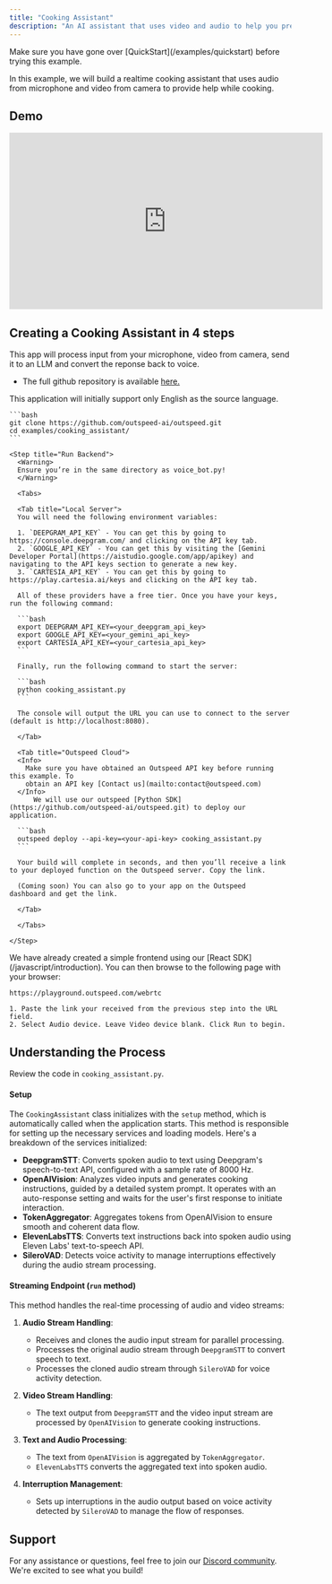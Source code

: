```yaml
---
title: "Cooking Assistant"
description: "An AI assistant that uses video and audio to help you prepare meals."
---
```


<Info>
  Make sure you have gone over [QuickStart](/examples/quickstart) before trying
  this example.
</Info>

In this example, we will build a realtime cooking assistant that uses audio from microphone and video from camera to provide help while cooking.

## Demo

<iframe
  width="560"
  height="315"
  src="https://www.youtube.com/embed/p9hwllyGhrw?si=SMHsPpFGU3c99X38"
  title="YouTube video player"
  frameborder="0"
  allow="accelerometer; autoplay; clipboard-write; encrypted-media; gyroscope; picture-in-picture; web-share"
  referrerpolicy="strict-origin-when-cross-origin"
  allowfullscreen
></iframe>

## **Creating a Cooking Assistant in 4 steps**

This app will process input from your microphone, video from camera, send it to an LLM and convert the reponse back to voice.

- The full github repository is available [here.](https://github.com/outspeed-ai/outspeed.git)

<Info>
  This application will initially support only English as the source language.
</Info>

<Steps>
  <Step title="Start by cloning the repository">

    ```bash
    git clone https://github.com/outspeed-ai/outspeed.git
    cd examples/cooking_assistant/
    ```

  </Step>

  
  <Step title="Install Dependencies">
    <InstallOutspeedSnippet />
  </Step>

    <Step title="Run Backend">
      <Warning>
      Ensure you’re in the same directory as voice_bot.py!
      </Warning>

      <Tabs>

      <Tab title="Local Server">
      You will need the following environment variables:

      1. `DEEPGRAM_API_KEY` - You can get this by going to https://console.deepgram.com/ and clicking on the API key tab.
      2. `GOOGLE_API_KEY` - You can get this by visiting the [Gemini Developer Portal](https://aistudio.google.com/app/apikey) and navigating to the API keys section to generate a new key.
      3. `CARTESIA_API_KEY` - You can get this by going to https://play.cartesia.ai/keys and clicking on the API key tab.

      All of these providers have a free tier. Once you have your keys, run the following command:

      ```bash
      export DEEPGRAM_API_KEY=<your_deepgram_api_key>
      export GOOGLE_API_KEY=<your_gemini_api_key>
      export CARTESIA_API_KEY=<your_cartesia_api_key>
      ```

      Finally, run the following command to start the server:

      ```bash
      python cooking_assistant.py
      ```

      The console will output the URL you can use to connect to the server (default is http://localhost:8080).

      </Tab>

      <Tab title="Outspeed Cloud">
      <Info>
        Make sure you have obtained an Outspeed API key before running this example. To
        obtain an API key [Contact us](mailto:contact@outspeed.com)
      </Info>
          We will use our outspeed [Python SDK](https://github.com/outspeed-ai/outspeed.git) to deploy our application.

      ```bash
      outspeed deploy --api-key=<your-api-key> cooking_assistant.py
      ```

      Your build will complete in seconds, and then you’ll receive a link to your deployed function on the Outspeed server. Copy the link.

      (Coming soon) You can also go to your app on the Outspeed dashboard and get the link.

      </Tab>

      </Tabs>

    </Step>

  <Step title="Run Demo">
    We have already created a simple frontend using our [React SDK](/javascript/introduction).
    You can then browse to the following page with your browser:

    https://playground.outspeed.com/webrtc

    1. Paste the link your received from the previous step into the URL field.
    2. Select Audio device. Leave Video device blank. Click Run to begin.

  </Step>

</Steps>

## **Understanding the Process**

Review the code in `cooking_assistant.py`.

#### **Setup**

The `CookingAssistant` class initializes with the `setup` method, which is automatically called when the application starts. This method is responsible for setting up the necessary services and loading models. Here's a breakdown of the services initialized:

- **DeepgramSTT**: Converts spoken audio to text using Deepgram's speech-to-text API, configured with a sample rate of 8000 Hz.
- **OpenAIVision**: Analyzes video inputs and generates cooking instructions, guided by a detailed system prompt. It operates with an auto-response setting and waits for the user's first response to initiate interaction.
- **TokenAggregator**: Aggregates tokens from OpenAIVision to ensure smooth and coherent data flow.
- **ElevenLabsTTS**: Converts text instructions back into spoken audio using Eleven Labs' text-to-speech API.
- **SileroVAD**: Detects voice activity to manage interruptions effectively during the audio stream processing.

#### **Streaming Endpoint (`run` method)**

This method handles the real-time processing of audio and video streams:

1. **Audio Stream Handling**:

   - Receives and clones the audio input stream for parallel processing.
   - Processes the original audio stream through `DeepgramSTT` to convert speech to text.
   - Processes the cloned audio stream through `SileroVAD` for voice activity detection.

2. **Video Stream Handling**:

   - The text output from `DeepgramSTT` and the video input stream are processed by `OpenAIVision` to generate cooking instructions.

3. **Text and Audio Processing**:

   - The text from `OpenAIVision` is aggregated by `TokenAggregator`.
   - `ElevenLabsTTS` converts the aggregated text into spoken audio.

4. **Interruption Management**:
   - Sets up interruptions in the audio output based on voice activity detected by `SileroVAD` to manage the flow of responses.

## Support

For any assistance or questions, feel free to join our [Discord community](https://discord.gg/cmfFw6SYvp). We're excited to see what you build!
